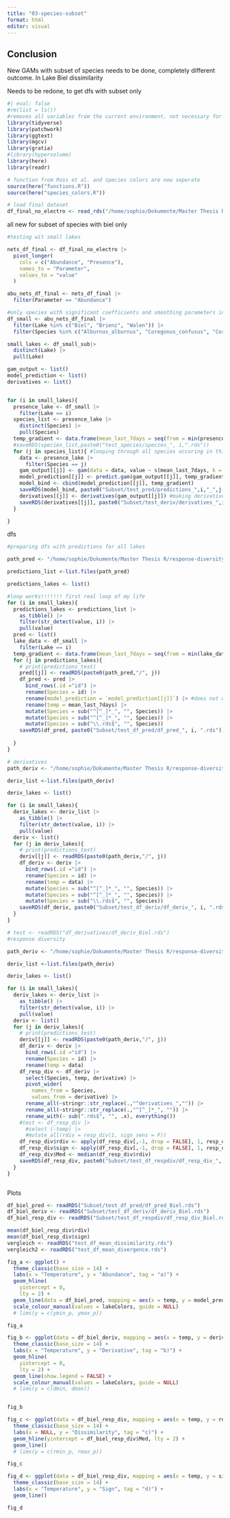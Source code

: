 ```yaml
---
title: "03-species-subset"
format: html
editor: visual
---
```


## Conclusion

New GAMs with subset of species needs to be done, completely different outcome. In Lake Biel dissimilarity

Needs to be redone, to get dfs with subset only

```r
#| eval: false
#rm(list = ls())
#removes all variables from the current environment, not necessary for what I am doing here
library(tidyverse)
library(patchwork)
library(ggtext)
library(mgcv)
library(gratia)
#library(hypervolume)
library(here)
library(readr)

# function from Ross et al. and species colors are now seperate
source(here("functions.R"))
source(here("species_colors.R"))

# load final dataset
df_final_no_electro <- read_rds("/home/sophie/Dokumente/Master Thesis R/Master Thesis Analysis/df_final_ne.rds")
```

all new for subset of species with biel only

```r
#testing wit small lakes

nets_df_final <- df_final_no_electro |> 
  pivot_longer(
    cols = c("Abundance", "Presence"), 
    names_to = "Parameter", 
    values_to = "value"
  )

abu_nets_df_final <- nets_df_final |> 
  filter(Parameter == "Abundance")

#only species with significant coefficients and smoothing parameters included, BIel only 
df_small <- abu_nets_df_final |>
  filter(Lake %in% c("Biel", "Brienz", "Walen")) |> 
  filter(Species %in% c("Alburnus_alburnus", "Coregonus_confusus", "Coregonus_sp", "Perca_fluviatilis", "Rutilus_rutilus", "Sander_lucioperca", "Tinca_tinca"))

small_lakes <- df_small_sub|>
  distinct(Lake) |>
  pull(Lake)

gam_output <- list()
model_prediction <- list()
derivatives <- list()


for (i in small_lakes){
  presence_lake <- df_small |>
    filter(Lake == i)
  species_list <- presence_lake |>
    distinct(Species) |>
    pull(Species)
  temp_gradient <- data.frame(mean_last_7days = seq(from = min(presence_lake$mean_last_7days, na.rm = TRUE), to = max(presence_lake$mean_last_7days, na.rm = TRUE), by = 0.02))
  #saveRDS(species_list,paste0("test_species/species_", i,".rds"))
  for (j in species_list){ #looping through all species occuring in this lake
    data <- presence_lake |> 
      filter(Species == j)
    gam_output[[j]] <- gam(data = data, value ~ s(mean_last_7days, k = 3, bs = "cs"), family = negbin(1), method = "REML") #GAM per species in all lakes
    model_prediction[[j]] <- predict.gam(gam_output[[j]], temp_gradient, type = "response", se.fit = TRUE)$fit #saving model predictions in RDS
    model_bind <- cbind(model_prediction[[j]], temp_gradient)
    saveRDS(model_bind, paste0("Subset/test_pred/predictions_",i,"_",j,".rds"))
    derivatives[[j]] <- derivatives(gam_output[[j]]) #making derivatives and saving them in a RDS
    saveRDS(derivatives[[j]], paste0("Subset/test_deriv/derivatives_",i,"_",j,".rds"))
  }

}

```

dfs

```r
#preparing dfs with predictions for all lakes

path_pred <- "/home/sophie/Dokumente/Master Thesis R/response-diversity-in-swiss-lakes/Subset/test_pred"

predictions_list <-list.files(path_pred)

predictions_lakes <- list()

#loop works!!!!!!! first real loop of my life
for (i in small_lakes){
  predictions_lakes <- predictions_list |> 
    as_tibble() |> 
    filter(str_detect(value, i)) |> 
    pull(value)
  pred <- list()
  lake_data <- df_small |>
    filter(Lake == i)
  temp_gradient <- data.frame(mean_last_7days = seq(from = min(lake_data$mean_last_7days, na.rm = TRUE), to = max(lake_data$mean_last_7days, na.rm = TRUE), by = 0.02)) #add temperature gradient to add to the df
  for (j in predictions_lakes){
    # print(predictions_test)
    pred[[j]] <- readRDS(paste0(path_pred,"/", j))
    df_pred <- pred |>
      bind_rows(.id ="id") |>
      rename(Species = id) |> 
      rename(model_prediction = `model_prediction[[j]]`) |> #does not work
      rename(temp = mean_last_7days) |> 
      mutate(Species = sub("^[^_]*_", "", Species)) |> 
      mutate(Species = sub("^[^_]*_", "", Species)) |>
      mutate(Species = sub("\\.rds$", "", Species))
    saveRDS(df_pred, paste0("Subset/test_df_pred/df_pred_", i, ".rds"))
      
  }
}

# derivatives
path_deriv <- "/home/sophie/Dokumente/Master Thesis R/response-diversity-in-swiss-lakes/Subset/test_deriv"

deriv_list <-list.files(path_deriv)

deriv_lakes <- list()

for (i in small_lakes){
  deriv_lakes <- deriv_list |> 
    as_tibble() |> 
    filter(str_detect(value, i)) |> 
    pull(value)
  deriv <- list()
  for (j in deriv_lakes){
    # print(predictions_test)
    deriv[[j]] <- readRDS(paste0(path_deriv,"/", j))
    df_deriv <- deriv |>
      bind_rows(.id ="id") |>
      rename(Species = id) |> 
      rename(temp = data) |> 
      mutate(Species = sub("^[^_]*_", "", Species)) |> 
      mutate(Species = sub("^[^_]*_", "", Species)) |>
      mutate(Species = sub("\\.rds$", "", Species))
    saveRDS(df_deriv, paste0("Subset/test_df_deriv/df_deriv_", i, ".rds"))
  }
}

# test <- readRDS("df_derivatives/df_deriv_Biel.rds")
#response diversity

path_deriv <- "/home/sophie/Dokumente/Master Thesis R/response-diversity-in-swiss-lakes/Subset/test_deriv"

deriv_list <-list.files(path_deriv)

deriv_lakes <- list()

for (i in small_lakes){
  deriv_lakes <- deriv_list |> 
    as_tibble() |> 
    filter(str_detect(value, i)) |> 
    pull(value)
  deriv <- list()
  for (j in deriv_lakes){
    # print(predictions_test)
    deriv[[j]] <- readRDS(paste0(path_deriv,"/", j))
    df_deriv <- deriv |>
      bind_rows(.id ="id") |>
      rename(Species = id) |> 
      rename(temp = data)
    df_resp_div <- df_deriv |> 
      select(Species, temp, derivative) |> 
      pivot_wider(
        names_from = Species,
        values_from = derivative) |> 
      rename_all(~stringr::str_replace(.,"^derivatives_","")) |> 
      rename_all(~stringr::str_replace(.,"^[^_]*_", "")) |>
      rename_with(~ sub(".rds$", "", .x), everything())
    #test <- df_resp_div |>
      #select (-temp) |>
      #mutate_all(rdiv = resp_div(1, sign_sens = F))
    df_resp_div$rdiv <- apply(df_resp_div[,-1, drop = FALSE], 1, resp_div, sign_sens = F)
    df_resp_div$sign <- apply(df_resp_div[,-1, drop = FALSE], 1, resp_div, sign_sens = T)
    df_resp_div$Med <- median(df_resp_div$rdiv)
    saveRDS(df_resp_div, paste0("Subset/test_df_respdiv/df_resp_div_", i, ".rds"))
  }
}



```

Plots

```r
df_biel_pred <- readRDS("Subset/test_df_pred/df_pred_Biel.rds")
df_biel_deriv <- readRDS("Subset/test_df_deriv/df_deriv_Biel.rds")
df_biel_resp_div <- readRDS("Subset/test_df_respdiv/df_resp_div_Biel.rds")

mean(df_biel_resp_div$rdiv)
mean(df_biel_resp_div$sign)
vergleich <- readRDS("test_df_mean_dissimilarity.rds")
vergleich2 <- readRDS("test_df_mean_divergence.rds")

fig_a <- ggplot() +
  theme_classic(base_size = 14) +
  labs(x = "Temperature", y = "Abundance", tag = "a)") +
  geom_hline(
    yintercept = 0,
    lty = 2) +
  geom_line(data = df_biel_pred, mapping = aes(x = temp, y = model_prediction, color = Species)) +
  scale_colour_manual(values = lakeColors, guide = NULL)
  # lims(y = c(ymin_p, ymax_p))

fig_a

fig_b <- ggplot(data = df_biel_deriv, mapping = aes(x = temp, y = derivative, color = Species)) +
  theme_classic(base_size = 14) +
  labs(x = "Temperature", y = "Derivative", tag = "b)") +
  geom_hline(
    yintercept = 0,
    lty = 2) +
  geom_line(show.legend = FALSE) +
  scale_colour_manual(values = lakeColors, guide = NULL)
  # lims(y = c(dmin, dmax))


fig_b

fig_c <- ggplot(data = df_biel_resp_div, mapping = aes(x = temp, y = rdiv)) +
  theme_classic(base_size = 14) +
  labs(x = NULL, y = "Dissimilarity", tag = "c)") +
  geom_hline(yintercept = df_biel_resp_div$Med, lty = 2) +
  geom_line()
  # lims(y = c(rmin_p, rmax_p))

fig_c

fig_d <- ggplot(data = df_biel_resp_div, mapping = aes(x = temp, y = sign)) +
  theme_classic(base_size = 14) +
  labs(x = "Temperature", y = "Sign", tag = "d)") +
  geom_line()

fig_d
```

